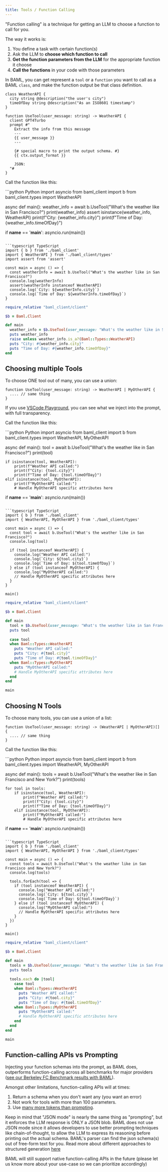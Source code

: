 ```yaml
---
title: Tools / Function Calling
---
```



"Function calling" is a technique for getting an LLM to choose a function to call for you.

The way it works is:
1. You define a task with certain function(s)
2. Ask the LLM to **choose which function to call**
3. **Get the function parameters from the LLM** for the appropriate function it choose
4. **Call the functions** in your code with those parameters

In BAML, you can get represent a `tool` or a `function` you want to call as a BAML `class`, and make the function output be that class definition.

```baml BAML
class WeatherAPI {
  city string @description("the user's city")
  timeOfDay string @description("As an ISO8601 timestamp")
}

function UseTool(user_message: string) -> WeatherAPI {
  client GPT4Turbo
  prompt #"
    Extract the info from this message
    ---
    {{ user_message }}
    ---

    {# special macro to print the output schema. #}
    {{ ctx.output_format }}

    JSON:
  "#
}
```
Call the function like this:

<CodeGroup>
```python Python
import asyncio
from baml_client import b
from baml_client.types import WeatherAPI

async def main():
    weather_info = await b.UseTool("What's the weather like in San Francisco?")
    print(weather_info)
    assert isinstance(weather_info, WeatherAPI)
    print(f"City: {weather_info.city}")
    print(f"Time of Day: {weather_info.timeOfDay}")

if __name__ == '__main__':
    asyncio.run(main())
```

```typescript TypeScript
import { b } from './baml_client'
import { WeatherAPI } from './baml_client/types'
import assert from 'assert'

const main = async () => {
  const weatherInfo = await b.UseTool("What's the weather like in San Francisco?")
  console.log(weatherInfo)
  assert(weatherInfo instanceof WeatherAPI)
  console.log(`City: ${weatherInfo.city}`)
  console.log(`Time of Day: ${weatherInfo.timeOfDay}`)
}
```

```ruby Ruby
require_relative "baml_client/client"

$b = Baml.Client

def main
  weather_info = $b.UseTool(user_message: "What's the weather like in San Francisco?")
  puts weather_info
  raise unless weather_info.is_a?(Baml::Types::WeatherAPI)
  puts "City: #{weather_info.city}"
  puts "Time of Day: #{weather_info.timeOfDay}"
end
```
</CodeGroup>

## Choosing multiple Tools

To choose ONE tool out of many, you can use a union:
```baml BAML
function UseTool(user_message: string) -> WeatherAPI | MyOtherAPI {
  .... // same thing
}
```

<Tip>If you use [VSCode Playground](../../get-started/quickstart/editors-vscode.mdx), you can see what we inject into the prompt, with full transparency.</Tip>

Call the function like this:

<CodeGroup>
```python Python
import asyncio
from baml_client import b
from baml_client.types import WeatherAPI, MyOtherAPI

async def main():
    tool = await b.UseTool("What's the weather like in San Francisco?")
    print(tool)
    
    if isinstance(tool, WeatherAPI):
        print(f"Weather API called:")
        print(f"City: {tool.city}")
        print(f"Time of Day: {tool.timeOfDay}")
    elif isinstance(tool, MyOtherAPI):
        print(f"MyOtherAPI called:")
        # Handle MyOtherAPI specific attributes here

if __name__ == '__main__':
    asyncio.run(main())
```

```typescript TypeScript
import { b } from './baml_client'
import { WeatherAPI, MyOtherAPI } from './baml_client/types'

const main = async () => {
  const tool = await b.UseTool("What's the weather like in San Francisco?")
  console.log(tool)
  
  if (tool instanceof WeatherAPI) {
    console.log("Weather API called:")
    console.log(`City: ${tool.city}`)
    console.log(`Time of Day: ${tool.timeOfDay}`)
  } else if (tool instanceof MyOtherAPI) {
    console.log("MyOtherAPI called:")
    // Handle MyOtherAPI specific attributes here
  }
}

main()
```

```ruby Ruby
require_relative "baml_client/client"

$b = Baml.Client

def main
  tool = $b.UseTool(user_message: "What's the weather like in San Francisco?")
  puts tool
  
  case tool
  when Baml::Types::WeatherAPI
    puts "Weather API called:"
    puts "City: #{tool.city}"
    puts "Time of Day: #{tool.timeOfDay}"
  when Baml::Types::MyOtherAPI
    puts "MyOtherAPI called:"
    # Handle MyOtherAPI specific attributes here
  end
end

main
```
</CodeGroup>

## Choosing N Tools
To choose many tools, you can use a union of a list:
```baml BAML
function UseTool(user_message: string) -> (WeatherAPI | MyOtherAPI)[] {
  .... // same thing
}
```

Call the function like this:

<CodeGroup>
```python Python
import asyncio
from baml_client import b
from baml_client.types import WeatherAPI, MyOtherAPI

async def main():
    tools = await b.UseTool("What's the weather like in San Francisco and New York?")
    print(tools)
    
    for tool in tools:
        if isinstance(tool, WeatherAPI):
            print(f"Weather API called:")
            print(f"City: {tool.city}")
            print(f"Time of Day: {tool.timeOfDay}")
        elif isinstance(tool, MyOtherAPI):
            print(f"MyOtherAPI called:")
            # Handle MyOtherAPI specific attributes here

if __name__ == '__main__':
    asyncio.run(main())
```

```typescript TypeScript
import { b } from './baml_client'
import { WeatherAPI, MyOtherAPI } from './baml_client/types'

const main = async () => {
  const tools = await b.UseTool("What's the weather like in San Francisco and New York?")
  console.log(tools)
  
  tools.forEach(tool => {
    if (tool instanceof WeatherAPI) {
      console.log("Weather API called:")
      console.log(`City: ${tool.city}`)
      console.log(`Time of Day: ${tool.timeOfDay}`)
    } else if (tool instanceof MyOtherAPI) {
      console.log("MyOtherAPI called:")
      // Handle MyOtherAPI specific attributes here
    }
  })
}

main()
```

```ruby Ruby
require_relative "baml_client/client"

$b = Baml.Client

def main
  tools = $b.UseTool(user_message: "What's the weather like in San Francisco and New York?")
  puts tools
  
  tools.each do |tool|
    case tool
    when Baml::Types::WeatherAPI
      puts "Weather API called:"
      puts "City: #{tool.city}"
      puts "Time of Day: #{tool.timeOfDay}"
    when Baml::Types::MyOtherAPI
      puts "MyOtherAPI called:"
      # Handle MyOtherAPI specific attributes here
    end
  end
end

main
```
</CodeGroup>

## Function-calling APIs vs Prompting
Injecting your function schemas into the prompt, as BAML does, outperforms function-calling across all benchmarks for major providers ([see our Berkeley FC Benchmark results with BAML](https://www.boundaryml.com/blog/sota-function-calling?q=0)).

Amongst other limitations, function-calling APIs will at times:
1. Return a schema when you don't want any (you want an error)
2. Not work for tools with more than 100 parameters.
3. Use [many more tokens than prompting](https://www.boundaryml.com/blog/type-definition-prompting-baml).

Keep in mind that "JSON mode" is nearly the same thing as "prompting", but it enforces the LLM response is ONLY a JSON blob.
BAML does not use JSON mode since it allows developers to use better prompting techniques like chain-of-thought, to allow the LLM to express its reasoning before printing out the actual schema. BAML's parser can find the json schema(s) out of free-form text for you. Read more about different approaches to structured generation [here](https://www.boundaryml.com/blog/schema-aligned-parsing)

BAML will still support native function-calling APIs in the future (please let us know more about your use-case so we can prioritize accordingly)
